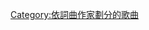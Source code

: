 {{NoteTA
|1=zh-cn:肯德里克·拉马尔; zh-tw:肯卓·克拉瑪
}}

{{Category explanation|'''[[肯德里克·拉马尔|肯德里克·拉马尔]]'''創作或聯合創作的歌曲。關於肯德里克·拉马尔的歌曲，請見「[[:Category:肯卓·克拉瑪歌曲|:Category:肯卓·克拉瑪歌曲]]」}}

[[Category:依詞曲作家劃分的歌曲|Category:依詞曲作家劃分的歌曲]]